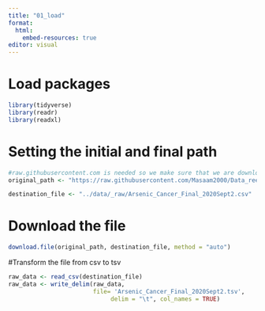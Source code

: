 ```yaml
---
title: "01_load"
format:
  html:
    embed-resources: true
editor: visual
---
```


# Load packages

```r
library(tidyverse)
library(readr)
library(readxl)
```

# Setting the initial and final path

```r
#raw.githubusercontent.com is needed so we make sure that we are downloading the raw file
original_path <- "https://raw.githubusercontent.com/Masaam2000/Data_reexam/main/Arsenic_Cancer_Final_2020Sept2.csv"

destination_file <- "../data/_raw/Arsenic_Cancer_Final_2020Sept2.csv"
```

# Download the file

```r
download.file(original_path, destination_file, method = "auto")
```

#Transform the file from csv to tsv
```r
raw_data <- read_csv(destination_file)
raw_data <- write_delim(raw_data, 
                        file= 'Arsenic_Cancer_Final_2020Sept2.tsv',      
                             delim = "\t", col_names = TRUE)
```

